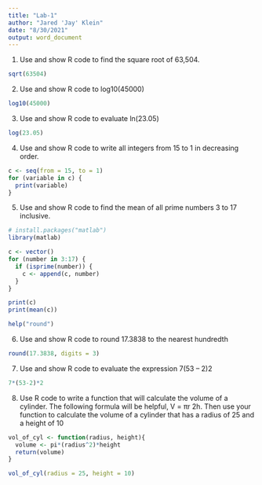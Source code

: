 ```yaml
---
title: "Lab-1"
author: "Jared 'Jay' Klein"
date: "8/30/2021"
output: word_document
---
```

1) Use and show R code to find the square root of 63,504.
```r
sqrt(63504)
```
2) Use and show R code to log10(45000) 
```r
log10(45000)
```
3) Use and show R code to evaluate ln(23.05) 
```r
log(23.05)
```
4) Use and show R code to write all integers from 15 to 1 in decreasing order. 
```r
c <- seq(from = 15, to = 1)
for (variable in c) {
  print(variable)
}
```
5) Use and show R code to find the mean of all prime numbers 3 to 17 inclusive. 
```r
# install.packages("matlab")
library(matlab)

c <- vector()
for (number in 3:17) {
  if (isprime(number)) {
    c <- append(c, number)
  }
}

print(c)
print(mean(c))
```
```r
help("round")
```
6) Use and show R code to round 17.3838 to the nearest hundredth
```r
round(17.3838, digits = 3)
```
7) Use and show R code to evaluate the expression 7(53 – 2)2 
```r
7*(53-2)*2
```
8) Use R code to write a function that will calculate the volume of a cylinder. The following formula will be helpful, V = πr 2h.  Then use your function to calculate the volume of a cylinder that has a radius of 25 and a height of 10
```r
vol_of_cyl <- function(radius, height){
  volume <- pi*(radius^2)*height
  return(volume)
}
```
```r
vol_of_cyl(radius = 25, height = 10)
```

